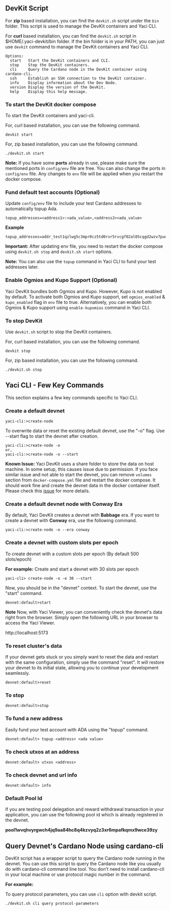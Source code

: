 ## DevKit Script

For **zip** based installation, you can find the `devkit.sh` script under the `bin` folder. This script is used to manage the DevKit containers and Yaci CLI.

For **curl** based installation, you can find the `devkit.sh` script in $HOME/.yaci-devkit/bin folder.
If the bin folder is in your PATH, you can just use `devkit` command to manage the DevKit containers and Yaci CLI.

```shell
Options:
  start   Start the DevKit containers and CLI.
  stop    Stop the DevKit containers.
  cli     Query the Cardano node in the DevKit container using cardano-cli.
  ssh     Establish an SSH connection to the DevKit container.
  info    Display information about the Dev Node.
  version Display the version of the DevKit.
  help    Display this help message.

```

### To start the DevKit docker compose

To start the DevKit containers and yaci-cli.

For, curl based installation, you can use the following command.
```shell
devkit start
```

For, zip based installation, you can use the following command.
```shell
./devkit.sh start
```

**Note:** If you have some **ports** already in use, please make sure the mentioned ports in ```config/env``` file are free.
You can also change the ports in ```config/env``` file. Any changes to ```env``` file will be applied when you restart the docker compose.

### Fund default test accounts (Optional)

Update ```config/env``` file to include your test Cardano addresses to automatically topup Ada.

```
topup_addresses=<address1>:<ada_value>,<address2><ada_value>
```

**Example**

```
topup_addresses=addr_test1qzlwg5c3mpr0cz5td0rvr5rvcgf02al05cqgd2wzv7pud6chpzk4elx4jh2f7xtftjrdxddr88wg6sfszu8r3gktpjtqrr00q9:20000,addr_test1qqwpl7h3g84mhr36wpetk904p7fchx2vst0z696lxk8ujsjyruqwmlsm344gfux3nsj6njyzj3ppvrqtt36cp9xyydzqzumz82:10000
```

**Important:** After updating env file, you need to restart the docker compose using ```devkit.sh stop``` and ```devkit.sh start``` options.

**Note:** You can also use the ``topup`` command in Yaci CLI to fund your test addresses later.

### Enable Ogmios and Kupo Support (Optional)
Yaci DevKit bundles both Ogmios and Kupo. However, Kupo is not enabled by default. To activate both Ogmios and Kupo support,
set `ogmios_enabled` & `kupo_enabled` flag in `env` file to true. Alternatively, you can enable both Ogmios & Kupo support using ``enable-kupomios`` command in Yaci CLI.

### To stop DevKit

Use `devkit.sh` script to stop the DevKit containers.

For, curl based installation, you can use the following command.

```shell
devkit stop
```

For, zip based installation, you can use the following command.
```shell
./devkit.sh stop
```

## Yaci CLI - Few Key Commands

This section explains a few key commands specific to Yaci CLI.

### Create a default devnet

```
yaci-cli:>create-node
```
To overwrite data or reset the existing default devnet, use the "-o" flag.
Use --start flag to start the devnet after creation.

```
yaci-cli:>create-node -o
or,
yaci-cli:>create-node -o --start
```

**Known Issue:** Yaci DevKit uses a share folder to store the data on host machine. In some setup, this causes issue due to permission.
If you face similar issue and not able to start the devnet, you can remove ``volumes`` section from ``docker-compose.yml`` file and restart the docker compose.
It should work fine and create the devnet data in the docker container itself. Please check this [issue](https://github.com/bloxbean/yaci-devkit/issues/11) for more details.

### Create a default devnet node with Conway Era

By default, Yaci DevKit creates a devnet with **Babbage** era. If you want to create a devnet with **Conway** era, use the following command.

```
yaci-cli:>create-node -o --era conway
```

### Create a devnet with custom slots per epoch
To create devnet with a custom slots per epoch (By default 500 slots/epoch)

**For example:** Create and start a devnet with 30 slots per epoch

```
yaci-cli> create-node -o -e 30 --start

```

Now, you should be in the "devnet" context. To start the devnet, use the "start" command.

```
devnet:default>start
```

**Note** Now, with Yaci Viewer, you can conveniently check the devnet's data right from the browser. Simply open the following URL
in your browser to access the Yaci Viewer.

http://localhost:5173

### To reset cluster's data

If your devnet gets stuck or you simply want to reset the data and restart with the same configuration, simply use the command "reset".
It will restore your devnet to its initial state, allowing you to continue your development seamlessly.

```
devnet:default>reset
```

### To stop

```
devnet:default>stop
```

### To fund a new address

Easily fund your test account with ADA using the "topup" command.

```shell
devnet:default> topup <address> <ada value>
```

### To check utxos at an address

```shell
devnet:default> utxos <address>
```

### To check devnet and url info

```shell
devnet:default> info
```

### Default Pool Id

If you are testing pool delegation and reward withdrawal transaction in your application, you can use the following pool id
which is already registered in the devnet.

**pool1wvqhvyrgwch4jq9aa84hc8q4kzvyq2z3xr6mpafkqmx9wce39zy**

## Query Devnet's Cardano Node using cardano-cli

DevKit script has a wrapper script to query the Cardano node running in the devnet. You can use this script to query the Cardano node like
you usually do with cardano-cli command line tool. You don't need to install cardano-cli in your local machine or use protocol magic number in the command.

**For example:**

To query protocol parameters, you can use `cli` option with devkit script.

```shell
./devkit.sh cli query protocol-parameters
```

